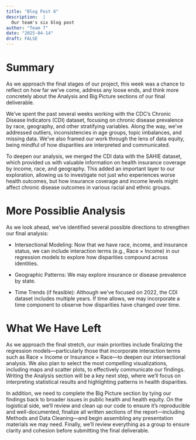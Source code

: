 ```yaml
---
title: "Blog Post 6"
description:  |
  Our team's six blog post
author: "Team 7"
date: "2025-04-14"
draft: FALSE
---
```


# Summary
As we approach the final stages of our project, this week was a chance to reflect on how far we’ve come, address any loose ends, and think more concretely about the Analysis and Big Picture sections of our final deliverable. 

We’ve spent the past several weeks working with the CDC’s Chronic Disease Indicators (CDI) dataset, focusing on chronic disease prevalence by race, geography, and other stratifying variables. Along the way, we’ve addressed outliers, inconsistencies in age groups, topic imbalances, and missing data. We’ve also framed our work through the lens of data equity, being mindful of how disparities are interpreted and communicated.

To deepen our analysis, we merged the CDI data with the SAHIE dataset, which provided us with valuable information on health insurance coverage by income, race, and geography. This added an important layer to our exploration, allowing us to investigate not just who experiences worse health outcomes, but how insurance coverage and income levels might affect chronic disease outcomes in various racial and ethnic groups.

# More Possiblie Analysis
As we look ahead, we’ve identified several possible directions to strengthen our final analysis:

- Intersectional Modeling: Now that we have race, income, and insurance status, we can include interaction terms (e.g., Race × Income) in our regression models to explore how disparities compound across identities.
  
- Geographic Patterns: We may explore insurance or disease prevalence by state.

- Time Trends (if feasible): Although we've focused on 2022, the CDI dataset includes multiple years. If time allows, we may incorporate a time component to observe how disparities have changed over time.

# What We Have Left
As we approach the final stretch, our main priorities include finalizing the regression models—particularly those that incorporate interaction terms such as Race × Income or Insurance × Race—to deepen our intersectional analysis. We also plan to select the most compelling visualizations, including maps and scatter plots, to effectively communicate our findings. Writing the Analysis section will be a key next step, where we’ll focus on interpreting statistical results and highlighting patterns in health disparities.

In addition, we need to complete the Big Picture section by tying our findings back to broader issues in public health and health equity. On the logistical side, we’ll review and clean up our code to ensure it’s reproducible and well-documented, finalize all written sections of the report—including Methods and Data Cleaning—and begin assembling any presentation materials we may need. Finally, we’ll review everything as a group to ensure clarity and cohesion before submitting the final deliverable.
